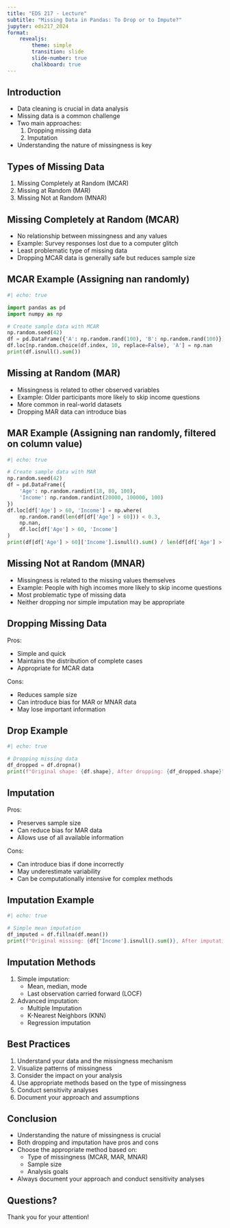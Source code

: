 ```yaml
---
title: "EDS 217 - Lecture"
subtitle: "Missing Data in Pandas: To Drop or to Impute?"
jupyter: eds217_2024
format: 
    revealjs:
        theme: simple
        transition: slide
        slide-number: true
        chalkboard: true
---
```


## Introduction

- Data cleaning is crucial in data analysis
- Missing data is a common challenge
- Two main approaches:
  1. Dropping missing data
  2. Imputation
- Understanding the nature of missingness is key

## Types of Missing Data

::: {.incremental}
1. Missing Completely at Random (MCAR)
2. Missing at Random (MAR)
3. Missing Not at Random (MNAR)
:::

## Missing Completely at Random (MCAR)

- No relationship between missingness and any values
- Example: Survey responses lost due to a computer glitch
- Least problematic type of missing data
- Dropping MCAR data is generally safe but reduces sample size

## MCAR Example (Assigning nan randomly)
```python
#| echo: true

import pandas as pd
import numpy as np

# Create sample data with MCAR
np.random.seed(42)
df = pd.DataFrame({'A': np.random.rand(100), 'B': np.random.rand(100)})
df.loc[np.random.choice(df.index, 10, replace=False), 'A'] = np.nan
print(df.isnull().sum())
```

## Missing at Random (MAR)

- Missingness is related to other observed variables
- Example: Older participants more likely to skip income questions
- More common in real-world datasets
- Dropping MAR data can introduce bias

## MAR Example (Assigning nan randomly, filtered on column value)
```python
#| echo: true

# Create sample data with MAR
np.random.seed(42)
df = pd.DataFrame({
    'Age': np.random.randint(18, 80, 100),
    'Income': np.random.randint(20000, 100000, 100)
})
df.loc[df['Age'] > 60, 'Income'] = np.where(
    np.random.rand(len(df[df['Age'] > 60])) < 0.3, 
    np.nan, 
    df.loc[df['Age'] > 60, 'Income']
)
print(df[df['Age'] > 60]['Income'].isnull().sum() / len(df[df['Age'] > 60]))
```

## Missing Not at Random (MNAR)

- Missingness is related to the missing values themselves
- Example: People with high incomes more likely to skip income questions
- Most problematic type of missing data
- Neither dropping nor simple imputation may be appropriate

## Dropping Missing Data

Pros:

::: {.incremental}
- Simple and quick
- Maintains the distribution of complete cases
- Appropriate for MCAR data
:::

Cons:

::: {.incremental}
- Reduces sample size
- Can introduce bias for MAR or MNAR data
- May lose important information
:::

## Drop Example

```python
#| echo: true

# Dropping missing data
df_dropped = df.dropna()
print(f"Original shape: {df.shape}, After dropping: {df_dropped.shape}")
```

## Imputation

Pros:

:::{.incremental}
- Preserves sample size
- Can reduce bias for MAR data
- Allows use of all available information
:::

Cons:

:::{.incremental}
- Can introduce bias if done incorrectly
- May underestimate variability
- Can be computationally intensive for complex methods
:::

## Imputation Example

```python
#| echo: true

# Simple mean imputation
df_imputed = df.fillna(df.mean())
print(f"Original missing: {df['Income'].isnull().sum()}, After imputation: {df_imputed['Income'].isnull().sum()}")
```

## Imputation Methods

1. Simple imputation:
   - Mean, median, mode
   - Last observation carried forward (LOCF)

2. Advanced imputation:
   - Multiple Imputation
   - K-Nearest Neighbors (KNN)
   - Regression imputation

## Best Practices

::: {.incremental}
1. Understand your data and the missingness mechanism
2. Visualize patterns of missingness
3. Consider the impact on your analysis
4. Use appropriate methods based on the type of missingness
5. Conduct sensitivity analyses
6. Document your approach and assumptions
:::

## Conclusion

- Understanding the nature of missingness is crucial
- Both dropping and imputation have pros and cons
- Choose the appropriate method based on:
  - Type of missingness (MCAR, MAR, MNAR)
  - Sample size
  - Analysis goals
- Always document your approach and conduct sensitivity analyses

## Questions?

Thank you for your attention!
